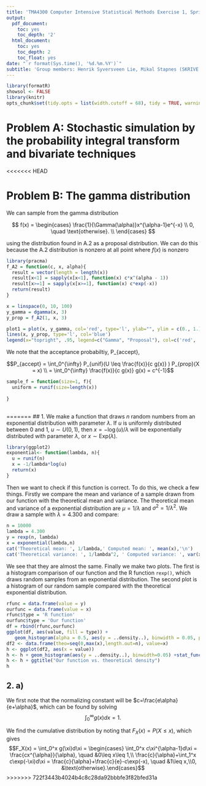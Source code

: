 ```yaml
--- 
title: 'TMA4300 Computer Intensive Statistical Methods Exercise 1, Spring 2019'
output:
  pdf_document:
    toc: yes
    toc_depth: '2'
  html_document:
    toc: yes
    toc_depth: 2
    toc_float: yes
date: "`r format(Sys.time(), '%d.%m.%Y')`"
subtitle: 'Group members: Henrik Syversveen Lie, Mikal Stapnes (SKRIVE STUDENTNUMMER I STEDET??)'
---
```



```r
library(formatR)
showsol <- FALSE
library(knitr)
opts_chunk$set(tidy.opts = list(width.cutoff = 68), tidy = TRUE, warning = FALSE, error = FALSE, message = FALSE, echo = TRUE)
```

# Problem A: Stochastic simulation by the probability integral transform and bivariate techniques
<<<<<<< HEAD



# Problem B: The gamma distribution

We can sample from the gamma distribution 

$$ f(x) = \begin{cases}
\frac{1}{\Gamma(\alpha)}x^{\alpha-1}e^{-x} \\
0, \quad \text{otherwise}. \\
\end{cases} $$



using the distribution found in A.2 as a proposal distribution. We can do this because the A.2 distribution is nonzero at all point where $f(x)$ is nonzero

```r
library(pracma)
f_A2 = function(c, x, alpha){
  result = vector(length = length(x))
  result[x<1] = sapply(x[x<1], function(x) c*x^(alpha - 1))
  result[x>=1] = sapply(x[x>=1], function(x) c*exp(-x))
  return(result)
}

x = linspace(0, 10, 100)
y_gamma = dgamma(x, 3)
y_prop = f_A2(1, x, 3)

plot1 = plot(x, y_gamma, col='red', type='l', ylab="", ylim = c(0., 1.))
lines(x, y_prop, type='l', col='blue')
legend(x="topright", .95, legend=c("Gamma", "Proposal"), col=c('red', 'blue'), lty=1, cex=0.8)
```
We note that the acceptance probabiltiy, P_{accept}, 

$$P_{accept} = \int_0^{\infty} P_{unif}(U \leq \frac{f(x)}{c g(x)} ) P_{prop}(X = x) \\
 = \int_0^{\infty} \frac{f(x)}{c g(x)} g(x) = c^{-1}$$

```r
sample_f = function(size=1, f){
  uniform = runif(size=length(x))
  
}
  
```

=======
## 1.
We make a function that draws $n$ random numbers from an exponential distribution with parameter $\lambda$. If $u$ is uniformly distributed between 0 and 1, $u\sim U(0,1)$, then $x=-\log(u)/\lambda$ will be exponentially distributed with parameter $\lambda$, or $x\sim \text{Exp}(\lambda)$.
```r
library(ggplot2)
exponential<- function(lambda, n){
  u = runif(n)
  x = -1/lambda*log(u)
  return(x)
}
```
Then we want to check if this function is correct. To do this, we check a few things. Firstly we compare the mean and variance of a sample drawn from our function with the theoretical mean and variance. The theoretical mean and variance of a exponential distribution are $\mu = 1/\lambda$ and $\sigma^2 = 1/\lambda^2$. We draw a sample with $\lambda = 4.300$ and compare:
```r
n = 10000
lambda = 4.300
y = rexp(n, lambda)
x = exponential(lambda,n)
cat('Theoretical mean: ', 1/lambda,' Computed mean: ', mean(x),'\n')
cat('Theoretical variance: ', 1/lambda^2, ' Computed variance: ', var(x))
```
We see that they are almost the same. Finally we make two plots. The first is a histogram comparison of our function and the R function `rexp()`, which draws random samples from an exponential distribution. The second plot is a histogram of our random sample compared with the theoretical exponential distribution.
```r
rfunc = data.frame(value = y)
ourfunc = data.frame(value = x)
rfunc$type = 'R function'
ourfunc$type = 'Our function'
df = rbind(rfunc,ourfunc)
ggplot(df, aes(value, fill = type)) + 
   geom_histogram(alpha = 0.5, aes(y = ..density..), binwidth = 0.05, position = 'identity') + ggtitle("Our function vs. R function densities")
df2 <- data.frame(theo=seq(0,max(x),length.out=n), value=x)
h <- ggplot(df2, aes(x = value))
h <- h + geom_histogram(aes(y = ..density..), binwidth=0.05) +stat_function(fun=dexp,geom = "line",size=1.6,col="red",args = (mean=lambda))
h <- h + ggtitle("Our function vs. theoretical density")
h
```

## 2. a)
We first note that the normalizing constant will be $c=\frac{e\alpha}{e+\alpha}$, which can be found by solving $$\int_0^{\infty} g(x)dx = 1.$$

We find the cumulative distribution by noting that $F_X(x) = P(X\leq x)$, which gives 
$$F_X(x) = \int_0^x g(\xi)d\xi = \begin{cases} \int_0^x c\xi^{\alpha-1}d\xi = \frac{cx^{\alpha}}{\alpha}, \quad &0\leq x\leq 1,\\ \frac{c}{\alpha}+\int_1^x c\exp(-\xi)d\xi = \frac{c}{\alpha}+\frac{c}{e}-c\exp(-x), \quad &1\leq x,\\0, &\text{otherwise}.\end{cases}$$
>>>>>>> 722f3443b4024b4c8c28da92bbbfe3f82bfed31a
